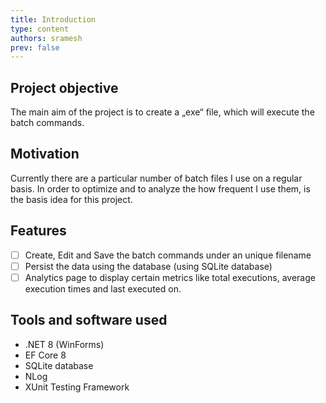 ```yaml
---
title: Introduction
type: content
authors: sramesh
prev: false
---
```


## Project objective

The main aim of the project is to create a „exe“ file, which will execute the batch commands.

## Motivation

Currently there are a particular number of batch files I use on a regular basis. In order to optimize and to analyze the how frequent I use them, is the basis idea for this project.

## Features

- [ ] Create, Edit and Save the batch commands under an unique filename
- [ ] Persist the data using the database (using SQLite database)
- [ ] Analytics page to display certain metrics like total executions, average execution times and last executed on.

## Tools and software used

- .NET 8 (WinForms)
- EF Core 8
- SQLite database
- NLog
- XUnit Testing Framework

